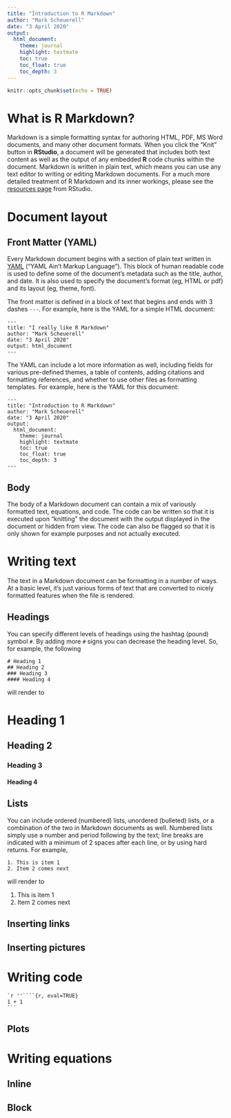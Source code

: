 ```yaml
---
title: "Introduction to R Markdown"
author: "Mark Scheuerell"
date: "3 April 2020"
output:
  html_document:
    theme: journal
    highlight: textmate
    toc: true
    toc_float: true
    toc_depth: 3
---
```


```r
knitr::opts_chunk$set(echo = TRUE)
```

# What is R Markdown?

Markdown is a simple formatting syntax for authoring HTML, PDF, MS Word documents, and many other document formats. When you click the "Knit" button in **RStudio**, a document will be generated that includes both text content as well as the output of any embedded **R** code chunks within the document. Markdown is written in plain text, which means you can use any text editor to writing or editing Markdown documents. For a much more detailed treatment of R Markdown and its inner workings, please see the [resources page](https://rmarkdown.rstudio.com/lesson-1.html) from RStudio.

# Document layout

## Front Matter (YAML)

Every Markdown document begins with a section of plain text written in [YAML](https://en.wikipedia.org/wiki/YAML) ("YAML Ain't Markup Language"). This block of human readable code is used to define some of the document's metadata such as the title, author, and date. It is also used to specify the document's format (eg, HTML or pdf) and its layout (eg, theme, font).

The front matter is defined in a block of text that begins and ends with 3 dashes `---`. For example, here is the YAML for a simple HTML document:

```
---
title: "I really like R Markdown"
author: "Mark Scheuerell"
date: "3 April 2020"
output: html_document
---
```

The YAML can include a lot more information as well, including fields for various pre-defined themes, a table of contents, adding citations and formatting references, and whether to use other files as formatting templates. For example, here is the YAML for this document:

```
---
title: "Introduction to R Markdown"
author: "Mark Scheuerell"
date: "3 April 2020"
output:
  html_document:
    theme: journal
    highlight: textmate
    toc: true
    toc_float: true
    toc_depth: 3
---
```

## Body

The body of a Markdown document can contain a mix of variously formatted text, equations, and code. The code can be written so that it is executed upon "knitting" the document with the output displayed in the document or hidden from view. The code can also be flagged so that it is only shown for example purposes and not actually executed.

# Writing text

The text in a Markdown document can be formatting in a number of ways. At a basic level, it's just various forms of text that are converted to nicely formatted features when the file is rendered.

## Headings

You can specify different levels of headings using the hashtag (pound) symbol `#`. By adding more `#` signs you can decrease the heading level. So, for example, the following

```
# Heading 1
## Heading 2
### Heading 3
#### Heading 4
```

will render to 

# Heading 1
## Heading 2
### Heading 3
#### Heading 4

## Lists

You can include ordered (numbered) lists, unordered (bulleted) lists, or a combination of the two in Markdown documents as well. Numbered lists simply use a number and period following by the text; line breaks are indicated with a minimum of 2 spaces after each line, or by using hard returns. For example,

```
1. This is item 1  
2. Item 2 comes next
```
will render to

1. This is item 1  
2. Item 2 comes next



## Inserting links



## Inserting pictures



# Writing code

````
`r ''````{r, eval=TRUE}
1 + 1
```
````


## Plots



# Writing equations



## Inline



## Block




